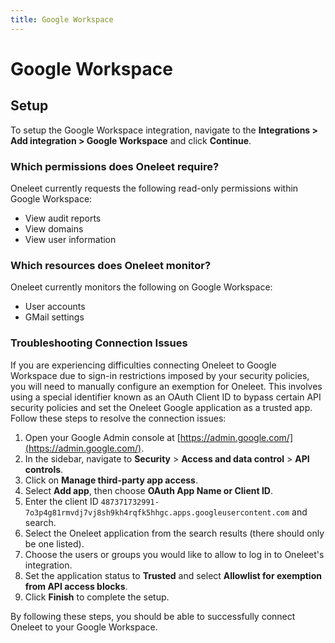 ```yaml
---
title: Google Workspace
---
```


# Google Workspace

## Setup

To setup the Google Workspace integration, navigate to the **Integrations > Add integration > Google Workspace** and click **Continue**.

### Which permissions does Oneleet require?

Oneleet currently requests the following read-only permissions within Google Workspace:
- View audit reports
- View domains
- View user information

### Which resources does Oneleet monitor?

Oneleet currently monitors the following on Google Workspace:
- User accounts
- GMail settings

### Troubleshooting Connection Issues

If you are experiencing difficulties connecting Oneleet to Google Workspace due to sign-in restrictions imposed by your security policies, you will need to manually configure an exemption for Oneleet. This involves using a special identifier known as an OAuth Client ID to bypass certain API security policies and set the Oneleet Google application as a trusted app. Follow these steps to resolve the connection issues:

1. Open your Google Admin console at [https://admin.google.com/](https://admin.google.com/).
2. In the sidebar, navigate to **Security** > **Access and data control** > **API controls**.
3. Click on **Manage third-party app access**.
4. Select **Add app**, then choose **OAuth App Name or Client ID**.
5. Enter the client ID `487371732991-7o3p4g81rmvdj7vj8sh9kh4rqfk5hhgc.apps.googleusercontent.com` and search.
6. Select the Oneleet application from the search results (there should only be one listed).
7. Choose the users or groups you would like to allow to log in to Oneleet's integration.
8. Set the application status to **Trusted** and select **Allowlist for exemption from API access blocks**.
9. Click **Finish** to complete the setup.

By following these steps, you should be able to successfully connect Oneleet to your Google Workspace.
